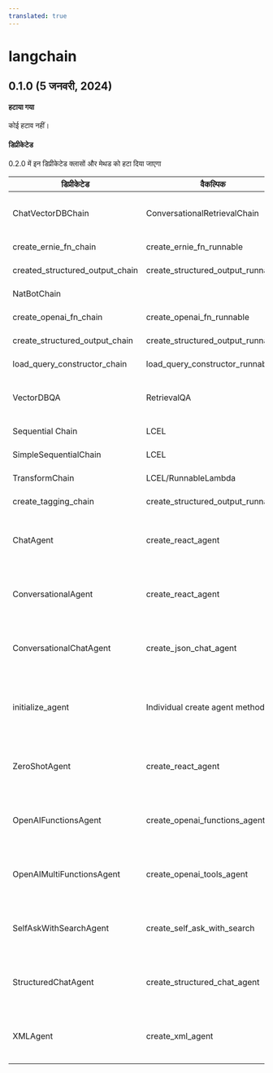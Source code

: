 ```yaml
---
translated: true
---
```


# langchain

## 0.1.0 (5 जनवरी, 2024)

#### हटाया गया

कोई हटाव नहीं।

#### डिप्रीकेटेड

0.2.0 में इन डिप्रीकेटेड क्लासों और मेथड को हटा दिया जाएगा

| डिप्रीकेटेड                | वैकल्पिक                       | कारण                                         |
|---------------------------------|-----------------------------------|------------------------------------------------|
| ChatVectorDBChain               | ConversationalRetrievalChain      | सभी रिट्रीवर्स के लिए अधिक सामान्य             |
| create_ernie_fn_chain           | create_ernie_fn_runnable          | LCEL का उपयोग करें                        |
| created_structured_output_chain | create_structured_output_runnable | LCEL का उपयोग करें                        |
| NatBotChain                     |                                   | उपयोग में नहीं                                       |
| create_openai_fn_chain          | create_openai_fn_runnable         | LCEL का उपयोग करें                        |
| create_structured_output_chain  | create_structured_output_runnable | LCEL का उपयोग करें                        |
| load_query_constructor_chain    | load_query_constructor_runnable   | LCEL का उपयोग करें                        |
| VectorDBQA                      | RetrievalQA                       | सभी रिट्रीवर्स के लिए अधिक सामान्य             |
| Sequential Chain                | LCEL                              | LCEL से प्रतिस्थापित                               |
| SimpleSequentialChain           | LCEL                              | LCEL से प्रतिस्थापित                               |
| TransformChain                  | LCEL/RunnableLambda               | LCEL से प्रतिस्थापित                               |
| create_tagging_chain            | create_structured_output_runnable | LCEL का उपयोग करें                        |
| ChatAgent                       | create_react_agent                | क्लास के बजाय LCEL बिल्डर का उपयोग करें                  |
| ConversationalAgent             | create_react_agent                | क्लास के बजाय LCEL बिल्डर का उपयोग करें                  |
| ConversationalChatAgent         | create_json_chat_agent            | क्लास के बजाय LCEL बिल्डर का उपयोग करें                  |
| initialize_agent                | Individual create agent methods   | व्यक्तिगत create agent methods अधिक स्पष्ट हैं |
| ZeroShotAgent                   | create_react_agent                | क्लास के बजाय LCEL बिल्डर का उपयोग करें                  |
| OpenAIFunctionsAgent            | create_openai_functions_agent     | क्लास के बजाय LCEL बिल्डर का उपयोग करें                  |
| OpenAIMultiFunctionsAgent       | create_openai_tools_agent         | क्लास के बजाय LCEL बिल्डर का उपयोग करें                  |
| SelfAskWithSearchAgent          | create_self_ask_with_search       | क्लास के बजाय LCEL बिल्डर का उपयोग करें                  |
| StructuredChatAgent             | create_structured_chat_agent      | क्लास के बजाय LCEL बिल्डर का उपयोग करें                  |
| XMLAgent                        | create_xml_agent                  | क्लास के बजाय LCEL बिल्डर का उपयोग करें                  |

